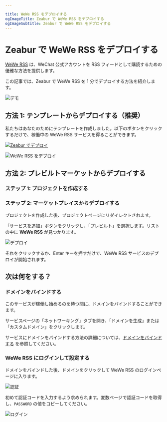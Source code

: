 ```yaml
---

title: WeWe RSS をデプロイする
ogImageTitle: Zeabur で WeWe RSS をデプロイする
ogImageSubtitle: Zeabur で WeWe RSS をデプロイする
---
```


# Zeabur で WeWe RSS をデプロイする

[WeWe RSS](https://github.com/cooderl/wewe-rss) は、WeChat 公式アカウントを RSS フィードとして購読するための優雅な方法を提供します。

この記事では、Zeabur で WeWe RSS を 1 分でデプロイする方法を紹介します。

![デモ](https://raw.githubusercontent.com/cooderl/wewe-rss/main/assets/preview1.png)

## 方法 1: テンプレートからデプロイする（推奨）

私たちはあなたのためにテンプレートを作成しました。以下のボタンをクリックするだけで、稼働中の WeWe RSS サービスを得ることができます。

[![Zeabur でデプロイ](https://zeabur.com/button.svg)](https://zeabur.com/templates/DI9BBD)

![WeWe RSS をデプロイ](/marketplace/wewe-rss/template.png)

## 方法 2: プレビルトマーケットからデプロイする

### ステップ 1: プロジェクトを作成する

<CreateProject />

### ステップ 2: マーケットプレイスからデプロイする

プロジェクトを作成した後、プロジェクトページにリダイレクトされます。

「サービスを追加」ボタンをクリックし、「プレビルト」を選択します。リストの中に **WeWe RSS** が見つかります。

![デプロイ](/marketplace/wewe-rss/deploy.png)

それをクリックするか、Enter キーを押すだけで、WeWe RSS サービスのデプロイが開始されます。

## 次は何をする？

### ドメインをバインドする

このサービスが稼働し始めるのを待つ間に、ドメインをバインドすることができます。

サービスページの「ネットワーキング」タブを開き、「ドメインを生成」または「カスタムドメイン」をクリックします。

サービスにドメインをバインドする方法の詳細については、[ドメインをバインドする](/deploy/domain-binding) を参照してください。

### WeWe RSS にログインして設定する

ドメインをバインドした後、ドメインをクリックして WeWe RSS のログインページに入ります。

![認証](/marketplace/wewe-rss/auth.png)

初めて認証コードを入力するよう求められます。変数ページで認証コードを取得し、`PASSWORD` の値をコピーしてください。

![ログイン](/marketplace/wewe-rss/copy.png)
